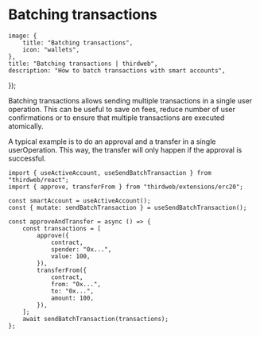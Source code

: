 
# Batching transactions

	image: {
		title: "Batching transactions",
		icon: "wallets",
	},
	title: "Batching transactions | thirdweb",
	description: "How to batch transactions with smart accounts",
});

Batching transactions allows sending multiple transactions in a single user operation. This can be useful to save on fees, reduce number of user confirmations or to ensure that multiple transactions are executed atomically.

A typical example is to do an approval and a transfer in a single userOperation. This way, the transfer will only happen if the approval is successful.

```tsx
import { useActiveAccount, useSendBatchTransaction } from "thirdweb/react";
import { approve, transferFrom } from "thirdweb/extensions/erc20";

const smartAccount = useActiveAccount();
const { mutate: sendBatchTransaction } = useSendBatchTransaction();

const approveAndTransfer = async () => {
	const transactions = [
		approve({
			contract,
			spender: "0x...",
			value: 100,
		}),
		transferFrom({
			contract,
			from: "0x...",
			to: "0x...",
			amount: 100,
		}),
	];
	await sendBatchTransaction(transactions);
};
```